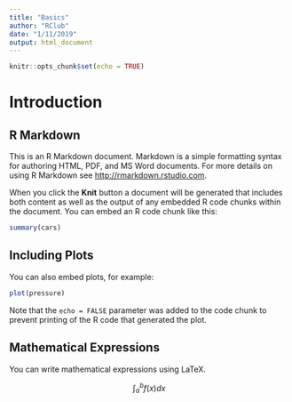 ```yaml
---
title: "Basics"
author: "RClub"
date: "1/11/2019"
output: html_document
---
```


```r
knitr::opts_chunk$set(echo = TRUE)
```

# Introduction

## R Markdown

This is an R Markdown document. Markdown is a simple formatting syntax for authoring HTML, PDF, and MS Word documents. For more details on using R Markdown see <http://rmarkdown.rstudio.com>.

When you click the **Knit** button a document will be generated that includes both content as well as the output of any embedded R code chunks within the document. You can embed an R code chunk like this:

```r
summary(cars)
```

## Including Plots

You can also embed plots, for example:

```r
plot(pressure)
```

Note that the `echo = FALSE` parameter was added to the code chunk to prevent printing of the R code that generated the plot.

## Mathematical Expressions

You can write mathematical expressions using LaTeX.

$$
\int_a^b f(x) dx
$$
